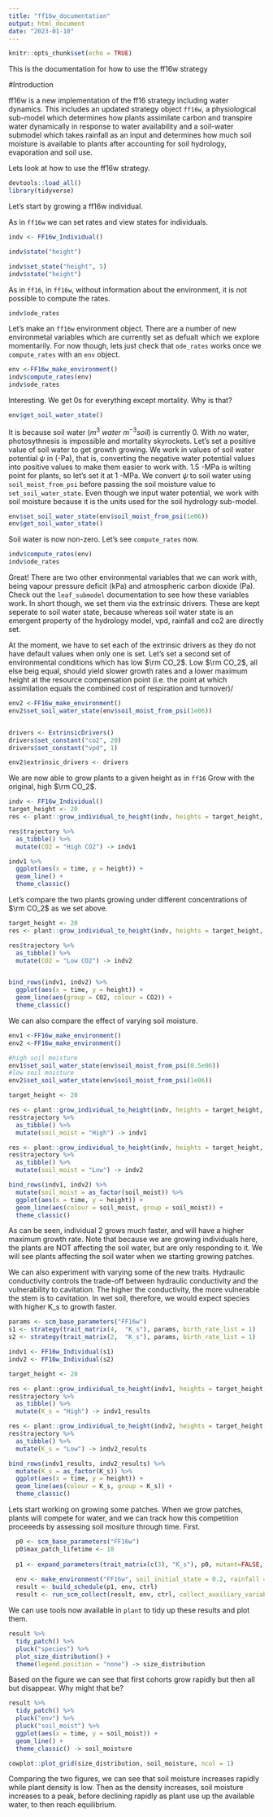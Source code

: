 ```yaml
---
title: "ff16w_documentation"
output: html_document
date: "2023-01-10"
---
```


```r
knitr::opts_chunk$set(echo = TRUE)
```

This is the documentation for how to use the ff16w strategy

#Introduction

ff16w is a new implementation of the ff16 strategy including water dynamics. This includes an updated strategy object `ff16w`, a physiological sub-model which determines how plants assimilate carbon and transpire water dynamically in response to water availability and a soil-water submodel which takes rainfall as an input and determines how much soil moisture is available to plants after accounting for soil hydrology, evaporation and soil use.

Lets look at how to use the ff16w strategy.

```r
devtools::load_all()
library(tidyverse)
```

Let's start by growing a ff16w individual.

As in `ff16w` we can set rates and view states for individuals.
```r
indv <- FF16w_Individual()
```

```r
indv$state("height")
```

```r
indv$set_state("height", 5)
indv$state("height")
```

As in `ff16`, in `ff16w`, without information about the environment, it is not possible to compute the rates.

```r
indv$ode_rates
```

Let's make an `ff16w` environment object. There are a number of new environmetal variables which are currently set as defualt which we explore momentarily. For now though, lets just check that `ode_rates` works once we `compute_rates` with an `env` object.

```r
env <-FF16w_make_environment()
indv$compute_rates(env)
indv$ode_rates
```

Interesting. We get 0s for everything except mortality. Why is that?

```r
env$get_soil_water_state()
```

It is because soil water $(m^3~water~m^{-3}soil)$ is currently 0. With no water, photosythnesis is impossible and mortality skyrockets. Let's set a positive value of soil water to get growth growing. We work in values of soil water potential $\psi$ in (-Pa), that is, converting the negative water potential values into positive values to make them easier to work with. 1.5 -MPa is wilting point for plants, so let's set it at 1 -MPa. We convert $\psi$ to soil water using `soil_moist_from_psi` before passing the soil moisture value to `set_soil_water_state`. Even though we input water potential, we work with soil moisture because it is the units used for the soil hydrology sub-model.

```r
env$set_soil_water_state(env$soil_moist_from_psi(1e06))
env$get_soil_water_state()
```

Soil water is now non-zero. Let's see `compute_rates` now.

```r
indv$compute_rates(env)
indv$ode_rates
```

Great! There are two other environmental variables that we can work with, being vapour pressure deficit (kPa) and atmospheric carbon dioxide (Pa). Check out the `leaf_submodel` documentation to see how these variables work. In short though, we set them via the extrinsic drivers. These are kept seperate to soil water state, because whereas soil water state is an emergent property of the hydrology model, vpd, rainfall and co2 are directly set. 

At the moment, we have to set each of the extrinsic drivers as they do not have default values when only one is set. Let's set a second set of environmental conditions which has low $\rm CO_2$. Low $\rm CO_2$, all else beig equal, should yield slower growth rates and a lower maximum height at the resource compensation point (i.e. the point at which assimilation equals the combined cost of respiration and turnover)/

```r
env2 <-FF16w_make_environment()
env2$set_soil_water_state(env$soil_moist_from_psi(1e06))


drivers <- ExtrinsicDrivers()
drivers$set_constant("co2", 20)
drivers$set_constant("vpd", 1)

env2$extrinsic_drivers <- drivers
```

We are now able to grow plants to a given height as in `ff16` Grow with the original, high $\rm CO_2$.

```r
indv <- FF16w_Individual()
target_height <- 20
res <- plant::grow_individual_to_height(indv, heights = target_height, env, time_max =100)

res$trajectory %>%
  as_tibble() %>% 
  mutate(CO2 = "High CO2") -> indv1

indv1 %>%
  ggplot(aes(x = time, y = height)) +
  geom_line() +
  theme_classic()
```

Let's compare the two plants growing under different concentrations of $\rm CO_2$ as we set above.

```r
target_height <- 20
res <- plant::grow_individual_to_height(indv, heights = target_height, env2, time_max =100)

res$trajectory %>%
  as_tibble() %>% 
  mutate(CO2 = "Low CO2") -> indv2


bind_rows(indv1, indv2) %>% 
  ggplot(aes(x = time, y = height)) +
  geom_line(aes(group = CO2, colour = CO2)) +
  theme_classic()
```

We can also compare the effect of varying soil moisture.

```r
env1 <-FF16w_make_environment()
env2 <-FF16w_make_environment()

#high soil moisture
env1$set_soil_water_state(env$soil_moist_from_psi(0.5e06))
#low soil moisture
env2$set_soil_water_state(env$soil_moist_from_psi(1e06))

target_height <- 20

res <- plant::grow_individual_to_height(indv, heights = target_height, env1, time_max =100)
res$trajectory %>%
  as_tibble() %>% 
  mutate(soil_moist = "High") -> indv1

res <- plant::grow_individual_to_height(indv, heights = target_height, env2, time_max =100)
res$trajectory %>%
  as_tibble() %>% 
  mutate(soil_moist = "Low") -> indv2

bind_rows(indv1, indv2) %>%
  mutate(soil_moist = as_factor(soil_moist)) %>%
  ggplot(aes(x = time, y = height)) +
  geom_line(aes(colour = soil_moist, group = soil_moist)) + 
  theme_classic()
```

As can be seen, individual 2 grows much faster, and will have a higher maximum growth rate. Note that because we are growing individuals here, the plants are NOT affecting the soil water, but are only responding to it. We will see plants affecting the soil water when we starting growing patches.

We can also experiment with varying some of the new traits. Hydraulic conductivity controls the trade-off between hydraulic conductivity and the vulnerability to cavitation. The higher the conductivity, the more vulnerable the stem is to cavitation. In wet soil, therefore, we would expect species with higher K_s to growth faster.

```r
params <- scm_base_parameters("FF16w")
s1 <- strategy(trait_matrix(4,  "K_s"), params, birth_rate_list = 1)
s2 <- strategy(trait_matrix(2,  "K_s"), params, birth_rate_list = 1)

indv1 <- FF16w_Individual(s1)
indv2 <- FF16w_Individual(s2)

target_height <- 20

res <- plant::grow_individual_to_height(indv1, heights = target_height, env1, time_max =100)
res$trajectory %>%
  as_tibble() %>% 
  mutate(K_s = "High") -> indv1_results

res <- plant::grow_individual_to_height(indv2, heights = target_height, env2, time_max =100)
res$trajectory %>%
  as_tibble() %>% 
  mutate(K_s = "Low") -> indv2_results

bind_rows(indv1_results, indv2_results) %>%
  mutate(K_s = as_factor(K_s)) %>%
  ggplot(aes(x = time, y = height)) +
  geom_line(aes(colour = K_s, group = K_s)) + 
  theme_classic()
```

Lets start working on growing some patches. When we grow patches, plants will compete for water, and we can track how this competition proceeeds by assessing soil mositure through time. First. 


```r
  p0 <- scm_base_parameters("FF16w")
  p0$max_patch_lifetime <- 10
  
  p1 <- expand_parameters(trait_matrix(c(3), "K_s"), p0, mutant=FALSE, birth_rate_list = c(10))
  
  env <- make_environment("FF16w", soil_initial_state = 0.2, rainfall = 1)
  result <- build_schedule(p1, env, ctrl)
  result <- run_scm_collect(result, env, ctrl, collect_auxiliary_variables = TRUE)
```

We can use tools now available in `plant` to tidy up these results and plot them.

```r
result %>%
  tidy_patch() %>%
  pluck("species") %>%
  plot_size_distribution() +
  theme(legend.position = "none") -> size_distribution
```

Based on the figure we can see that first cohorts grow rapidly but then all but disappear. Why might that be?

```r
result %>%
  tidy_patch() %>%
  pluck("env") %>%
  pluck("soil_moist") %>%
  ggplot(aes(x = time, y = soil_moist)) +
  geom_line() +
  theme_classic() -> soil_moisture

cowplot::plot_grid(size_distribution, soil_moisture, ncol = 1)
```

Comparing the two figures, we can see that soil moisture increases rapidly while plant density is low. Then as the density increases, soil moisture increases to a peak, before declining rapidly as plant use up the available water, to then reach equilibrium.
